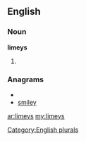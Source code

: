 ==English==

===Noun===
'''limeys'''

# {{plural of|[[limey]]}}

===Anagrams===
* {{alphagram|eilmsy}}
* [[smiley#English|smiley]]

[[Category:English plurals]]

[[ar:limeys]]
[[my:limeys]]